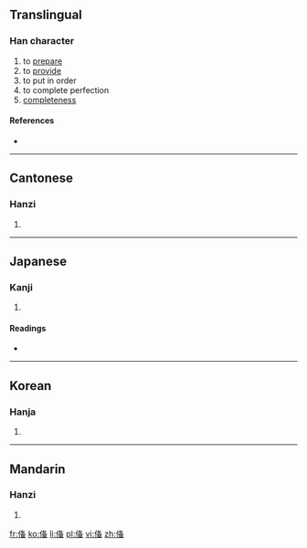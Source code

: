 {{also|備}}
==Translingual==

===Han character===
{{Han char|rn=9|rad=人|as=08|sn=10|four=|canj=人竹水田 (OHEW)|ids=⿰[[亻]]⿱[[夂]][[田]]}}

# to [[prepare]]
# to [[provide]]
# to put in order
# to complete perfection
# [[completeness]]

====References====
* {{Han ref|kx=0106.220|dkj=00737|dj=0227.050|hdz=10182.040|uh=4FFB|ud=20475}}

----

==Cantonese==

===Hanzi===
{{yue-hanzi|jyut=[[bei6]]|y=bei6}}

# {{defn|lang=yue|sort=人08}}

----

==Japanese==

===Kanji===
{{ja-kanji|grade=|rs=人08}}

# {{defn|lang=ja|sort=人08}}

====Readings====
* {{ja-readings|on=[[び]] (bi)|kun=}}

----

==Korean==

===Hanja===
{{ko-hanja|hangeul=기|rv=i|mr=i}}

# {{defn|lang=ko|sort=人08}}

----

==Mandarin==

===Hanzi===
{{cmn-hanzi|pin=[[bèi]] ([[bei4]])|wg=pei<sup>4</sup>}}

# {{defn|lang=cmn|sort=人08}}

[[fr:俻]]
[[ko:俻]]
[[li:俻]]
[[pl:俻]]
[[vi:俻]]
[[zh:俻]]
